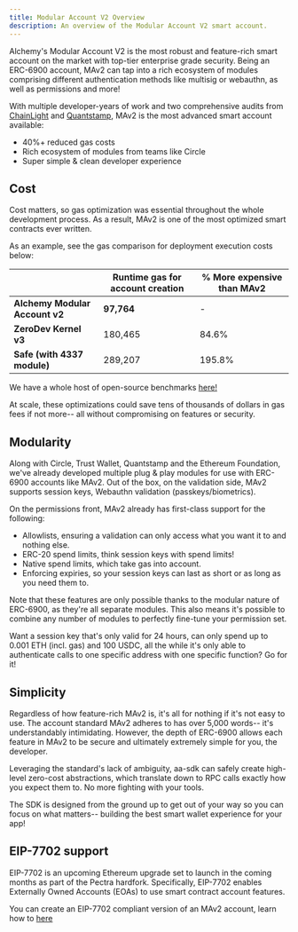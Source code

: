 ```yaml
---
title: Modular Account V2 Overview
description: An overview of the Modular Account V2 smart account.
---
```



Alchemy's Modular Account V2 is the most robust and feature-rich smart account on the market with top-tier enterprise grade security. Being an ERC-6900 account, MAv2 can tap into a rich ecosystem of modules comprising different authentication methods like multisig or webauthn, as well as permissions and more!

With multiple developer-years of work and two comprehensive audits from [ChainLight](https://github.com/alchemyplatform/modular-account/blob/develop/audits/2024-12-03_chainlight_14afcd8.pdf) and [Quantstamp](https://github.com/alchemyplatform/modular-account/blob/develop/audits/2024-12-11_quantstamp_14afcd8.pdf), MAv2 is the most advanced smart account available:

- 40%+ reduced gas costs
- Rich ecosystem of modules from teams like Circle
- Super simple & clean developer experience

## Cost

Cost matters, so gas optimization was essential throughout the whole development process. As a result, MAv2 is one of the most optimized smart contracts ever written.

As an example, see the gas comparison for deployment execution costs below:

|                                | **Runtime gas for account creation** | **% More expensive than MAv2** |
| ------------------------------ | ------------------------------------ | ------------------------------ |
| **Alchemy Modular Account v2** | **97,764**                           | -                              |
| **ZeroDev Kernel v3**          | 180,465                              | 84.6%                          |
| **Safe (with 4337 module)**    | 289,207                              | 195.8%                         |

We have a whole host of open-source benchmarks [here!](/smart-contracts/gas-benchmarks.mdx)

At scale, these optimizations could save tens of thousands of dollars in gas fees if not more-- all without compromising on features or security.

## Modularity

Along with Circle, Trust Wallet, Quantstamp and the Ethereum Foundation, we've already developed multiple plug & play modules for use with ERC-6900 accounts like MAv2. Out of the box, on the validation side, MAv2 supports session keys, Webauthn validation (passkeys/biometrics).

On the permissions front, MAv2 already has first-class support for the following:

- Allowlists, ensuring a validation can only access what you want it to and nothing else.
- ERC-20 spend limits, think session keys with spend limits!
- Native spend limits, which take gas into account.
- Enforcing expiries, so your session keys can last as short or as long as you need them to.

Note that these features are only possible thanks to the modular nature of ERC-6900, as they're all separate modules. This also means it's possible to combine any number of modules to perfectly fine-tune your permission set.

Want a session key that's only valid for 24 hours, can only spend up to 0.001 ETH (incl. gas) and 100 USDC, all the while it's only able to authenticate calls to one specific address with one specific function? Go for it!

## Simplicity

Regardless of how feature-rich MAv2 is, it's all for nothing if it's not easy to use. The account standard MAv2 adheres to has over 5,000 words-- it's understandably intimidating. However, the depth of ERC-6900 allows each feature in MAv2 to be secure and ultimately extremely simple for you, the developer.

Leveraging the standard's lack of ambiguity, aa-sdk can safely create high-level zero-cost abstractions, which translate down to RPC calls exactly how you expect them to. No more fighting with your tools.

The SDK is designed from the ground up to get out of your way so you can focus on what matters-- building the best smart wallet experience for your app!

## EIP-7702 support

EIP-7702 is an upcoming Ethereum upgrade set to launch in the coming months as part of the Pectra hardfork. Specifically, EIP-7702 enables Externally Owned Accounts (EOAs) to use smart contract account features.

You can create an EIP-7702 compliant version of an MAv2 account, learn how to [here](/smart-contracts/modular-account-v2/using-7702)
